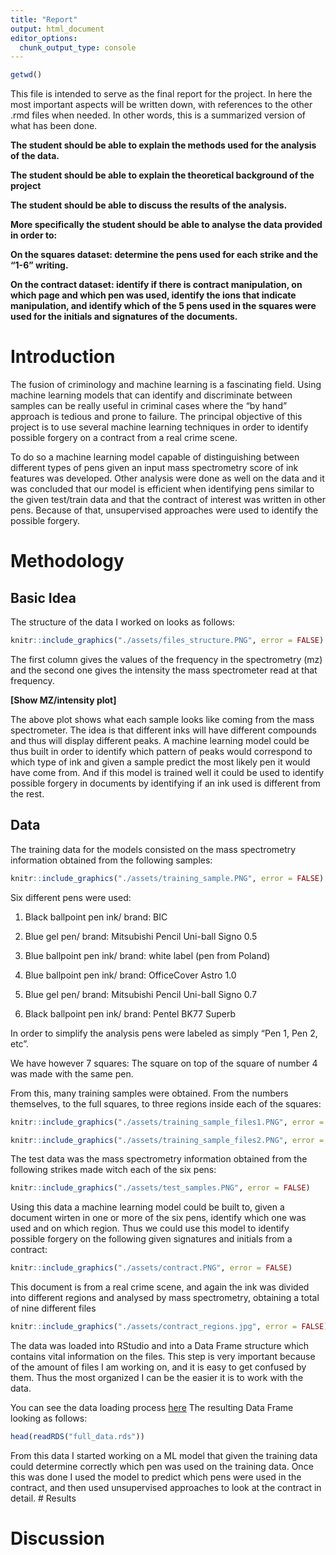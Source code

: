 ```yaml
---
title: "Report"
output: html_document
editor_options: 
  chunk_output_type: console
---
```


```r
getwd()
```

This file is intended to serve as the final report for the project. In here the most important aspects will be written down, with references to the other .rmd files when needed. In other words, this is a summarized version of what has been done.

**The student should be able to explain the methods used for the analysis of the data.**

**The student should be able to explain the theoretical background of the project**

**The student should be able to discuss the results of the analysis.**

**More specifically the student should be able to analyse the data provided in order to:**

**On the squares dataset: determine the pens used for each strike and the "1-6" writing.**

**On the contract dataset: identify if there is contract manipulation, on which page and which pen was used, identify the ions that indicate manipulation, and identify which of the 5 pens used in the squares were used for the initials and signatures of the documents.**

# Introduction

The fusion of criminology and machine learning is a fascinating field. Using machine learning models that can identify and discriminate between samples can be really useful in criminal cases where the "by hand" approach is tedious and prone to failure. The principal objective of this project is to use several machine learning techniques in order to identify possible forgery on a contract from a real crime scene.

To do so a machine learning model capable of distinguishing between different types of pens given an input mass spectrometry score of ink features was developed. Other analysis were done as well on the data and it was concluded that our model is efficient when identifying pens similar to the given test/train data and that the contract of interest was written in other pens. Because of that, unsupervised approaches were used to identify the possible forgery.

# Methodology

## Basic Idea

The structure of the data I worked on looks as follows:

```r
knitr::include_graphics("./assets/files_structure.PNG", error = FALSE)
```

The first column gives the values of the frequency in the spectrometry (mz) and the second one gives the intensity the mass spectrometer read at that frequency.

**[Show MZ/intensity plot]**

The above plot shows what each sample looks like coming from the mass spectrometer. The idea is that different inks will have different compounds and thus will display different peaks. A machine learning model could be thus built in order to identify which pattern of peaks would correspond to which type of ink and given a sample predict the most likely pen it would have come from. And if this model is trained well it could be used to identify possible forgery in documents by identifying if an ink used is different from the rest.

## Data

The training data for the models consisted on the mass spectrometry information obtained from the following samples:

```r
knitr::include_graphics("./assets/training_sample.PNG", error = FALSE)
```

Six different pens were used:

1.  Black ballpoint pen ink/ brand: BIC

2.  Blue gel pen/ brand: Mitsubishi Pencil Uni-ball Signo 0.5

3.  Blue ballpoint pen ink/ brand: white label (pen from Poland)

4.  Blue ballpoint pen ink/ brand: OfficeCover Astro 1.0

5.  Blue gel pen/ brand: Mitsubishi Pencil Uni-ball Signo 0.7

6.  Black ballpoint pen ink/ brand: Pentel BK77 Superb

In order to simplify the analysis pens were labeled as simply "Pen 1, Pen 2, etc".

We have however 7 squares: The square on top of the square of number 4 was made with the same pen.

From this, many training samples were obtained. From the numbers themselves, to the full squares, to three regions inside each of the squares:

```r
knitr::include_graphics("./assets/training_sample_files1.PNG", error = FALSE)
```

```r
knitr::include_graphics("./assets/training_sample_files2.PNG", error = FALSE)
```

The test data was the mass spectrometry information obtained from the following strikes made witch each of the six pens:

```r
knitr::include_graphics("./assets/test_samples.PNG", error = FALSE)
```

Using this data a machine learning model could be built to, given a document wirten in one or more of the six pens, identify which one was used and on which region. Thus we could use this model to identify possible forgery on the following given signatures and initials from a contract:

```r
knitr::include_graphics("./assets/contract.PNG", error = FALSE)
```

This document is from a real crime scene, and again the ink was divided into different regions and analysed by mass spectrometry, obtaining a total of nine different files

```r
knitr::include_graphics("./assets/contract_regions.jpg", error = FALSE)
```

The data was loaded into RStudio and into a Data Frame structure which contains vital information on the files. This step is very important because of the amount of files I am working on, and it is easy to get confused by them. Thus the most organized I can be the easier it is to work with the data.

You can see the data loading process [here](Wrangling_2_electric_boogaloo.html)
The resulting Data Frame looking as follows:
```r
head(readRDS("full_data.rds"))
```

From this data I started working on a ML model that given the training data could determine correctly which pen was used on the training data. Once this was done I used the model to predict which pens were used in the contract, and then used unsupervised approaches to look at the contract in detail.
# Results

# Discussion

